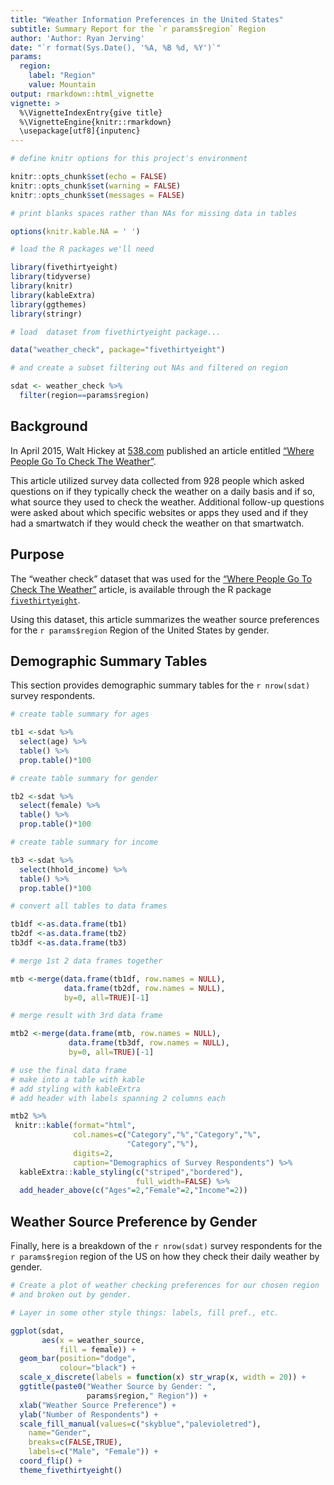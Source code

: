 ```yaml
---
title: "Weather Information Preferences in the United States"
subtitle: Summary Report for the `r params$region` Region
author: 'Author: Ryan Jerving'
date: "`r format(Sys.Date(), '%A, %B %d, %Y')`"
params:
  region:
    label: "Region"
    value: Mountain
output: rmarkdown::html_vignette
vignette: >
  %\VignetteIndexEntry{give title}
  %\VignetteEngine{knitr::rmarkdown}
  \usepackage[utf8]{inputenc}
---
```


```r

# define knitr options for this project's environment

knitr::opts_chunk$set(echo = FALSE)
knitr::opts_chunk$set(warning = FALSE)
knitr::opts_chunk$set(messages = FALSE)

# print blanks spaces rather than NAs for missing data in tables

options(knitr.kable.NA = ' ')

# load the R packages we'll need

library(fivethirtyeight)
library(tidyverse)
library(knitr)
library(kableExtra)
library(ggthemes)
library(stringr)

# load  dataset from fivethirtyeight package...

data("weather_check", package="fivethirtyeight")

# and create a subset filtering out NAs and filtered on region

sdat <- weather_check %>%
  filter(region==params$region)

```

## Background

In April 2015, Walt Hickey at [538.com](http://fivethirtyeight.com/) published an article entitled ["Where People Go To Check The Weather"](https://fivethirtyeight.com/features/weather-forecast-news-app-habits/). 

This article utilized survey data collected from 928 people which asked questions on if they typically check the weather on a daily basis and if so, what source they used to check the weather. Additional follow-up questions were asked about which specific websites or apps they used and if they had a smartwatch if they would check the weather on that smartwatch. 

## Purpose

The "weather check" dataset that was used for the ["Where People Go To Check The Weather"](https://fivethirtyeight.com/features/weather-forecast-news-app-habits/) article, is available through the R package [`fivethirtyeight`](https://cran.r-project.org/web/packages/fivethirtyeight/index.html). 

Using this dataset, this article summarizes the weather source preferences for the `r params$region` Region of the United States by gender. 

## Demographic Summary Tables

This section provides demographic summary tables for the `r nrow(sdat)` survey respondents.

```r

# create table summary for ages

tb1 <-sdat %>% 
  select(age) %>%
  table() %>%
  prop.table()*100

# create table summary for gender

tb2 <-sdat %>% 
  select(female) %>%
  table() %>%
  prop.table()*100

# create table summary for income

tb3 <-sdat %>% 
  select(hhold_income) %>%
  table() %>%
  prop.table()*100

# convert all tables to data frames

tb1df <-as.data.frame(tb1) 
tb2df <-as.data.frame(tb2)
tb3df <-as.data.frame(tb3)

# merge 1st 2 data frames together

mtb <-merge(data.frame(tb1df, row.names = NULL),
            data.frame(tb2df, row.names = NULL),
            by=0, all=TRUE)[-1]

# merge result with 3rd data frame

mtb2 <-merge(data.frame(mtb, row.names = NULL),
             data.frame(tb3df, row.names = NULL),
             by=0, all=TRUE)[-1]

# use the final data frame
# make into a table with kable
# add styling with kableExtra
# add header with labels spanning 2 columns each

mtb2 %>%
 knitr::kable(format="html",
              col.names=c("Category","%","Category","%",
                          "Category","%"),
              digits=2,
              caption="Demographics of Survey Respondents") %>%
  kableExtra::kable_styling(c("striped","bordered"),
                            full_width=FALSE) %>%
  add_header_above(c("Ages"=2,"Female"=2,"Income"=2))

```

## Weather Source Preference by Gender

Finally, here is a breakdown of the `r nrow(sdat)` survey respondents for the `r params$region` region of the US on how they check their daily weather by gender.

```r

# Create a plot of weather checking preferences for our chosen region
# and broken out by gender.

# Layer in some other style things: labels, fill pref., etc.

ggplot(sdat, 
       aes(x = weather_source, 
           fill = female)) + 
  geom_bar(position="dodge",
           colour="black") +
  scale_x_discrete(labels = function(x) str_wrap(x, width = 20)) +
  ggtitle(paste0("Weather Source by Gender: ",
                 params$region," Region")) +
  xlab("Weather Source Preference") +
  ylab("Number of Respondents") +
  scale_fill_manual(values=c("skyblue","palevioletred"),
    name="Gender",
    breaks=c(FALSE,TRUE),
    labels=c("Male", "Female")) +
  coord_flip() +
  theme_fivethirtyeight()

```

